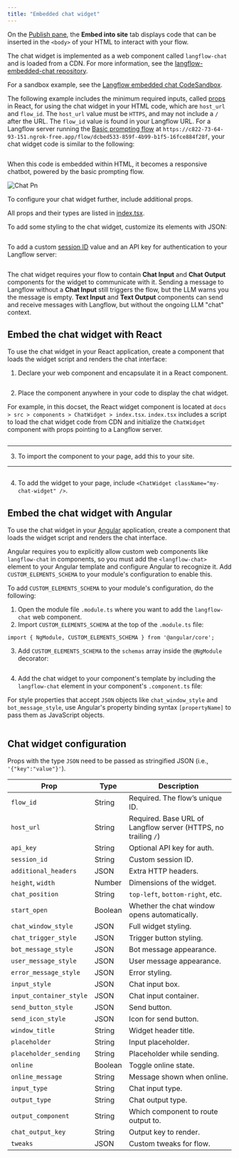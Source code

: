 ```yaml
---
title: "Embedded chat widget"
---
```


On the [Publish pane](https://docs.langflow.org/concepts-publish), the **Embed into site** tab displays code that can be inserted in the `<body>` of your HTML to interact with your flow.

The chat widget is implemented as a web component called `langflow-chat` and is loaded from a CDN. For more information, see the [langflow-embedded-chat repository](https://github.com/langflow-ai/langflow-embedded-chat).

For a sandbox example, see the [Langflow embedded chat CodeSandbox](https://codesandbox.io/p/sandbox/langflow-embedded-chat-example-dv9zpx).

The following example includes the minimum required inputs, called [props](https://react.dev/learn/passing-props-to-a-component) in React, for using the chat widget in your HTML code, which are `host_url` and `flow_id`. The `host_url` value must be `HTTPS`, and may not include a `/` after the URL. The `flow_id` value is found in your Langflow URL. For a Langflow server running the [Basic prompting flow](https://docs.langflow.org/basic-prompting) at `https://c822-73-64-93-151.ngrok-free.app/flow/dcbed533-859f-4b99-b1f5-16fce884f28f`, your chat widget code is similar to the following:

```
```

When this code is embedded within HTML, it becomes a responsive chatbot, powered by the basic prompting flow.

![Chat Pn](/images/chat.png)

To configure your chat widget further, include additional props.

All props and their types are listed in [index.tsx](https://github.com/langflow-ai/langflow-embedded-chat/blob/main/src/index.tsx).

To add some styling to the chat widget, customize its elements with JSON:

```html
```

To add a custom [session ID](https://docs.langflow.org/session-id) value and an API key for authentication to your Langflow server:

```html
```

The chat widget requires your flow to contain **Chat Input** and **Chat Output** components for the widget to communicate with it. Sending a message to Langflow without a **Chat Input** still triggers the flow, but the LLM warns you the message is empty. **Text Input** and **Text Output** components can send and receive messages with Langflow, but without the ongoing LLM "chat" context.

## **Embed the chat widget with React**

To use the chat widget in your React application, create a component that loads the widget script and renders the chat interface:

1. Declare your web component and encapsulate it in a React component.

```tsx
```

2. Place the component anywhere in your code to display the chat widget.

For example, in this docset, the React widget component is located at `docs > src > components > ChatWidget > index.tsx`. `index.tsx` includes a script to load the chat widget code from CDN and initialize the `ChatWidget` component with props pointing to a Langflow server.

```tsx
```

---

3. To import the component to your page, add this to your site.

---

```
```

4. To add the widget to your page, include `<ChatWidget className="my-chat-widget" />`.

## **Embed the chat widget with Angular**

To use the chat widget in your [Angular](https://angular.dev/overview) application, create a component that loads the widget script and renders the chat interface.

Angular requires you to explicitly allow custom web components like `langflow-chat` in components, so you must add the `<langflow-chat>` element to your Angular template and configure Angular to recognize it. Add `CUSTOM_ELEMENTS_SCHEMA` to your module's configuration to enable this.

To add `CUSTOM_ELEMENTS_SCHEMA` to your module's configuration, do the following:

1. Open the module file `.module.ts` where you want to add the `langflow-chat` web component.
2. Import `CUSTOM_ELEMENTS_SCHEMA` at the top of the `.module.ts` file:

`import { NgModule, CUSTOM_ELEMENTS_SCHEMA } from '@angular/core';`

3. Add `CUSTOM_ELEMENTS_SCHEMA` to the `schemas` array inside the `@NgModule` decorator:

```
```

4. Add the chat widget to your component's template by including the `langflow-chat` element in your component's `.component.ts` file:

For style properties that accept `JSON` objects like `chat_window_style` and `bot_message_style`, use Angular's property binding syntax `[propertyName]` to pass them as JavaScript objects.

```
```

## Chat widget configuration

Props with the type `JSON` need to be passed as stringified JSON (i.e., `'{"key":"value"}'`).

| Prop                    | Type    | Description                                                    |
| ----------------------- | ------- | -------------------------------------------------------------- |
| `flow_id`               | String  | Required. The flow’s unique ID.                                |
| `host_url`              | String  | Required. Base URL of Langflow server (HTTPS, no trailing `/`) |
| `api_key`               | String  | Optional API key for auth.                                     |
| `session_id`            | String  | Custom session ID.                                             |
| `additional_headers`    | JSON    | Extra HTTP headers.                                            |
| `height`, `width`       | Number  | Dimensions of the widget.                                      |
| `chat_position`         | String  | `top-left`, `bottom-right`, etc.                               |
| `start_open`            | Boolean | Whether the chat window opens automatically.                   |
| `chat_window_style`     | JSON    | Full widget styling.                                           |
| `chat_trigger_style`    | JSON    | Trigger button styling.                                        |
| `bot_message_style`     | JSON    | Bot message appearance.                                        |
| `user_message_style`    | JSON    | User message appearance.                                       |
| `error_message_style`   | JSON    | Error styling.                                                 |
| `input_style`           | JSON    | Chat input box.                                                |
| `input_container_style` | JSON    | Chat input container.                                          |
| `send_button_style`     | JSON    | Send button.                                                   |
| `send_icon_style`       | JSON    | Icon for send button.                                          |
| `window_title`          | String  | Widget header title.                                           |
| `placeholder`           | String  | Input placeholder.                                             |
| `placeholder_sending`   | String  | Placeholder while sending.                                     |
| `online`                | Boolean | Toggle online state.                                           |
| `online_message`        | String  | Message shown when online.                                     |
| `input_type`            | String  | Chat input type.                                               |
| `output_type`           | String  | Chat output type.                                              |
| `output_component`      | String  | Which component to route output to.                            |
| `chat_output_key`       | String  | Output key to render.                                          |
| `tweaks`                | JSON    | Custom tweaks for flow.                                        |
